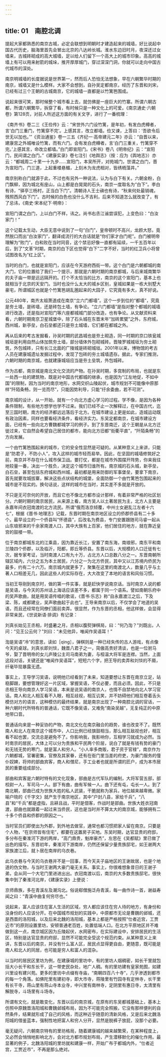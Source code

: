```yaml
---
---
---
```

title: 01　南腔北调
---




提起大家都熟悉的南京古城，必定会联想到明朝时才建造起来的城墙，好比说起中国古代历史，脑海里首先会冒出北京的八达岭长城。淮水东边旧时月，夜深还过女墙来，古城砖砌成的高大城墙，足以给人们留下一个高大上的城市印象。高高的城墙上有可以用来射箭的城垛，推开厚厚城门，穿过深深门洞，你就可以走向中国古代城市的深处。

南京明城墙的长度据说是世界第一，然而后人恐怕无法想象，早在六朝繁华时期的南京，城墙又是什么模样。大家不会想到，自孙吴定都南京，经历了东晋和刘宋，已经有过三个王朝的古城南京，它的城墙一直都是以竹篱笆围成。

说起来很可笑，那时候整个城市看上去，就仿佛是一座巨大的竹寨。所谓六朝古都，所谓六朝繁华，拆穿了看，有时候只是一种文化上的可爱。《南京通史·六朝卷》第128页，对前人所述这方面的有关文字，进行了一番梳理：

《南齐书》卷二三《王俭传》云：“宋世外六门设竹篱，是年初，有发白虎樽者，言‘白门三重门，竹篱穿不完’。上感其言，改立都墙。俭又谏，上答曰：‘吾欲令后世无以加也。’”《资治通鉴》卷一三五《齐纪一·高帝建元二年》亦云：“自晋以来，建康宫之外城唯设竹篱，而有六门。会有发白虎樽者，言‘白门三重关，竹篱穿不完。’上感其言，命改立都墙。”白门即宣阳门。《宋书》卷八《明帝纪》云：“宣阳门，民间谓之白门。”《建康实录》卷七注引《地舆志》（按：应为《舆地志》）亦云：“都城周二十里一十九步……宣阳门，本吴所开，对苑城门，世谓之白门，晋为宣阳门，门三道，上起重楼悬楣，上刻木为龙虎相对，皆绣栭藻井。”

南京别称白门就源于此，不过也有另外一种说法，认为与白下有关。六朝金粉，白门飘柳，因为城北有座山，山上都是白晃晃的石头，南京一度取名为“白下”。李白有诗，“驿亭三杨村，正当白下门”。清朝诗人王士禛也有诗，“秋来何处最销魂，残照西风白下门”。古时候的白色也没什么不吉利，后来不知道怎么就改变了，有了忌讳，《南史·宋本纪下·明帝》：

宣阳门谓之白门，上以白门不祥，讳之。尚书右丞江谧尝误犯，上变色曰：“白汝家门！”

这个记载太生动，大臣无意中说到了一句“白门”，皇帝顿时不高兴，龙颜大怒，竟然脱口而出“白汝家门”，翻译成流行的大白话就是“你们家才白门呢”。白门被明帝理解为“败门”，白和败在当时同音，这个禁忌好像一直都有延续，一千五百年以后，到了“文革”时期，南京的白下区也觉得“白下”二字不好，当时的红卫兵小将曾试图改名为“红上区”。

当时的白门，也就是宣阳门，应该在今天游府西街一带。这个白门是六朝都城的南大门，它的位置给了我们一个提示，那就是六朝时期的南京都城，与后来城南繁华的夫子庙一带是远远隔开的。打个不太恰当的比方，南京的这个宣阳门，基本上也就相当于北京的天安门。当时也没什么太大的城乡区别，皇城如果是一栋大别墅大豪宅，所谓城区也就是个竹篱笆胡乱圈起来的大园子，它究竟有多大，真不好说。

公元480年，南齐太祖萧道成在南京“立六门都墙”。这个一步到位的“都墙”，究竟是夯土墙，是砖墙，还是砖包土墙，有争论。“立六门都墙”是指对整个都城的城墙进行改造，还是指对宣阳门等六座都城城门部分改造，也有争论。从文献资料来看，六朝时期南京卫星城堡中，除了石头城在东晋末年“加砖累甓”之外，东府城，西州城，新亭垒，白石垒都还只是夯土城墙，它们都在都城之外。

再从后来的考古发掘看，孙吴时期的武昌城也是夯土砌造，同一时期的京口铁瓮城城垣是利用自然山体加筑夯土墙，部分墙体外包砌城砖。晋陵罗城城垣为夯土砌筑，外包城砖，只有长江北面的广陵城是砖砌城垣。2001年以来，博物馆的考古人员在建康城遗址发掘过程中，发现了包砖的夯土城墙遗存。据此，专家们推测，六朝时期的南京城，也就建康城垣应当是夯土垒筑，外包城砖。

作为古都，南京城是南北文化交流的产物。在孙吴时期，多宫制的布局，也就是东一处西一处的建筑物，既是对中国古代都城的继承，也是因为“江左地促，不如中国”的限制，因为当时的南京地形，水网交织山陵起伏，城市规划不可能像中原那样“阡陌条畅，则一览而尽”，只能因势利导，只能“纡余委曲，若不可测”。

南京城的设计，从一开始，就有一个向北方虚心学习的过程。学不像，是因为各种条件限制，有些地方想学也学不过来。我们已经不止一次解释过，在中国古代，迄至三国时期，南方的经济都远远落后于北方。在城市建设上更是如此，造城运动既有政治因素，同样也要看经济条件，看经济实力。东吴定都南京，在城市建设方面，已经有一些向北方曹魏都城学习的例子。到了东晋南迁，这个王朝是从北方迁徙过来，它自然会希望自己居住的都市，能向北方旧都“街衢平直”，“阡陌条畅”的方向发展。

一个由竹篱笆围起来的城市，它的安全性显然是可疑的。从某种意义上来讲，只能是“防君子，不防小人”，攻入这样的城市轻而易举。因此，在坚固的城墙修筑好之前，南京并不存在什么城市保卫战。要打仗，都是在城市外围摆开阵势，你来我往地较量一番，决出一个胜负，决定这个城市归谁所有。南京城的石头城，新亭垒，白石垒，甚至包括东府城和西州城，最初都是用来防御的军事堡垒，要拿下南京，首先就要攻城拔寨，解决这些点状结构的城堡，全面防御一个由竹篱笆包围起来的城市是不现实的。换句话说，这样的城市在当时，其实差不多就是开放的。

不只是无可奈何的开放，而且它也不像北方都市设计那样，有着非常严格的社区划分。六朝时期的南京居民，从来源上看，南方吴人以土著居民为主，北方人主要是永嘉年间衣冠南渡的北方流民。所谓“俄而洛京倾覆，中州士女避乱江左者十六七”，根据《晋书·地理志》记载，东晋时期在南京地区设立的侨郡侨县有二十多个。最早设立的一个侨县叫“怀德县”，后改名为费县，专门安置跟随司马睿一起从山东琅邪来的千余家南渡人口，其中大族有上百家，他们居住的地方，就在靠近皇宫的鼓楼一带。

位于南京都城东北的江乘县，因为靠近长江，安置了南东海，南琅邪，南东平和南兰陵四个侨郡，以及临沂，阳都，即丘等侨县。东晋以后，大规模的人口迁徙有七次，据专家考证，当时南渡人口有九十万，占北方人口总数八分之一。东晋南朝所辖区域内，六分之五为本土居民，六分之一为北方侨民，其中又以江苏境内侨民为最多，约有二十六万。南京城内就更多了，聚集在这里的南渡北人，数量几乎与土著人口相差无几，因此这些人的实际存在，大大改变了本地的语言和风俗习惯。

当初王导刚到南京时，做的第一件实事，就是赶快学说南京话。当时南京人说的都是吴语，与今天的苏州话上海话应该差不多，都属于同一个语系。譬如南朝乐府中的吴声歌曲，就是用吴语传唱的歌谣，《晋书·乐志》称“自永嘉渡江之后，下及梁、陈，咸都建业，吴声歌曲起于此也”。王导来南京以后，不仅学会了地道的吴语，而且还经常在同僚们面前卖弄。很显然，作为东晋的丞相，他这样做，会显得非常亲民，《世说新语·排调》有记录：

刘真长始见王丞相，时盛暑之月，丞相以腹熨弹棋局，曰：“何乃渹？”刘既出，人问：“见王公云何？”刘曰：“未见他异，唯闻作吴语耳！”

渹是吴语“冷”的意思，读如［qìng］，弹棋则是一种已经失传的古人游戏，有点像今天的桌球。刘真长即刘惔，魏晋八君子之一，简傲高贵好清谈，也是一位驸马爷，娶了晋明帝的女儿庐陵公主司马南弟为妻，与桓温大将军是连襟。当然，上面这段对话，关键还是“唯闻作吴语耳”，短短六个字，把王导的卖弄和刘惔的不屑，纤毫毕现暴露无遗。

事实上，王导学习吴语，说明他已经看到了未来，知道要想让东晋在南京立足，站稳脚跟，要想管理好这一片区域，掌握吴语，不仅必要，而且必须。因此，不只是丞相王导向南京人学习吴语，本来是说吴语的南京人，也情不自禁地向北人学习官话。南人和北人相互看不入眼，相互歧视，相互讥笑，并不妨碍他们相互卷着舌头模仿对方的语言，这种模仿的最终结果，就是南京出现了一种南腔北调的官话，一种六朝时代所特有的普通话，它既不像吴语，又难免“南染吴越”，无复纯正的中原地带口音。

普通话向来是一种妥协的产物，南北文化在南京融合的趋势，谁也改变不了。既然南人和北人在南京这个城市中，人口比例已经旗鼓相当，那么相互敌视也好，相互看不起也罢，交流总是避免不了。你影响我，我影响你，互相学习就成为必然。当时南京的居民，大体上可以分为贵族和平民两个阶层，说白了就是有钱有势的豪门和无钱无势的寒门，就是富人和穷人。“小人率多商贩，君子资于官禄”，南京作为六朝都城，官署密集，官僚及其家眷，还有在衙门里当差的府吏，为豪门服务的僮仆奴婢，将帅的部曲宾客，商人和僧尼，手工业者也就是所谓的匠户，成为本市居民的重要组成部分。

部曲和宾客是六朝时特有的文化现象，部曲是古代军队的编制，大将军营五部，部校尉一人，军司马一人。部下有曲，曲有军候一人。曲下还有屯，屯长一人。到了南北朝，部曲已成为世族大姓的私人武装，干脆就称为家兵，地位越来越卑微。家喻户晓的《千字文》就产生于南京地区，其中“户封八县，家给千兵”，“八县”和“千兵”都是虚指，且耕且战，平时是佃客，作战时是部曲。世族大姓衣冠南渡，部曲也就跟着一起过来当侨民，这也是当时并不算太大的南京城，能够拥有二十多个侨县和侨郡的原因之一。

当时官员们即使出为外郡，到外地去做官，通常也都习惯把家人留在南京。只要是个人物，“在京师皆有住宅”，都要在这置房子买地。东吴时期，达官显贵的府邸，多分布在秦淮河下游的两岸，“高门鼎贵，魁岸豪杰”，左思在《吴都赋》里已做了出色的描写。东晋初年，秦淮河下游南岸，仍然还保留少量贵族邸宅，如王谢两大家族渡江后，就卜居在南岸的乌衣巷。

此乌衣巷与今天的乌衣巷并不是一回事，而今天夫子庙地区的王谢故居，也是个地道的伪文物，与当时王谢两大豪门毫无关系。事实上，你很难想象昔日的王谢子弟，会从同一个大宅门里进进出出。衣冠南渡以后，南京的大多数贵族邸宅，很快集中到了秦淮河北岸，《建康实录》上便说：

京师鼎族，多在青溪左及潮沟北。俗说郗僧施泛舟青溪，每一曲作诗一首，谢益寿闻之曰：“青溪中曲复何穷尽也。”

说起来，富人应该住在富人生活的区域，穷人都应该住在穷人待的地方，有身份和没身份的人应该分开。在中国城市规划的实践中，中原都市无论是曹魏的邺城，还是西晋的洛阳城，以及后来北魏的洛阳城，基本上都是严格按照“仕者近宫，工贾近市”的原则设置里坊，安顿普通老百姓，处置低端人口。在北方平原地区并不难做到这一点，南京城区因为丘陵起伏，水网密布，在实际建设中，安排居民的生活区，特别是达官显贵的府邸，显然不可能完全受这个规范约束。从某种意义上来讲，东晋以后的南京，并没有什么富人区，居民点显得更自由，更随意，既可能是南人和北人的同居，也可能是穷人和富人的混杂。

以当时的居民区里坊为例，在建康城的里坊中，有的里坊人烟稠密，如长干里就包括大小长干和东长干，这一带吏民杂处，地广人稠。有的里坊建有皇家苑囿，如建兴里设有建兴苑。更多的里坊中点缀有寺庙，“南朝四百八十寺”，几乎渗透到都市的每一个角落。如佛陀里有建初寺，即大市寺，蒋陵里有竹园寺有定林寺，长干里有长干寺，蒋山里有蒋山寺本业寺，中兴里有南林寺，定阴里有惠日寺，太清里有解脱寺，斗场里有斗场寺。

所谓有文化，就是敢变化，东晋以后的南京城，在原有的东吴都城基础上，基本上仿照中原魏晋洛阳城和曹魏邺城布局，因为不可能完全照搬，它没有那样便利的自然条件，结果就形成了自己的风格，而这种近乎随意的清新风格，又是后来北魏洛阳城的借鉴蓝本，强制性地把富人和穷人分开，显然是脱裤子放屁，没那个必要。

毫无疑问，六朝南京特有的里坊格局，随着建康城的越来越繁荣，在某种程度上，又必然会悄悄地影响北方，会对北方都市规划布局，产生潜移默化的催化作用。最显著的例子，北魏洛阳城的里坊就和建康一样，开始广布于都城内外，“仕者近宫，工贾近市”，不再是那么绝对。